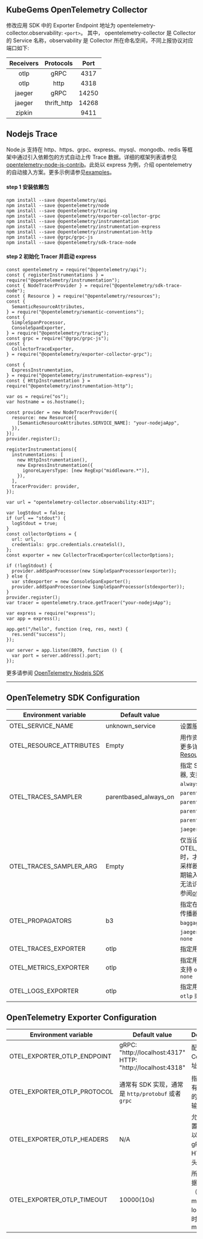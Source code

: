 
<Alert message="在使用前请联系集群管理员开启 KubeGems Observability 相关的组件。" />

## KubeGems OpenTelemetry Collector

修改应用 SDK 中的 Exporter Endpoint 地址为 opentelemetry-collector.observability: `<port>`。 其中， opentelemetry-collector 是 Collector 的 Service 名称，observability 是 Collector 所在命名空间，不同上报协议对应端口如下:

| Receivers |  Protocols  | Port  |
| :-------: | :---------: | :---: |
|   otlp    |    gRPC     | 4317  |
|   otlp    |    http     | 4318  |
|  jaeger   |    gRPC     | 14250 |
|  jaeger   | thrift_http | 14268 |
|  zipkin   |             | 9411  |

## Nodejs Trace

Node.js 支持在 http、https、grpc、express、mysql、mongodb、redis 等框架中通过引入依赖包的方式自动上传 Trace 数据。详细的框架列表请参见[opentelemetry-node-js-contrib](https://github.com/open-telemetry/opentelemetry-js-contrib)。此处以 express 为例，介绍 opentelemetry 的自动接入方案。更多示例请参见[examples](https://github.com/open-telemetry/opentelemetry-js-contrib/tree/main/examples)。

#### step 1 安装依赖包

```nodejs
npm install --save @opentelemetry/api
npm install --save @opentelemetry/node
npm install --save @opentelemetry/tracing
npm install --save @opentelemetry/exporter-collector-grpc
npm install --save @opentelemetry/instrumentation
npm install --save @opentelemetry/instrumentation-express
npm install --save @opentelemetry/instrumentation-http
npm install --save @grpc/grpc-js
npm install --save @opentelemetry/sdk-trace-node
```

#### step 2 初始化 Tracer 并启动 express

```
const opentelemetry = require("@opentelemetry/api");
const { registerInstrumentations } = require("@opentelemetry/instrumentation");
const { NodeTracerProvider } = require("@opentelemetry/sdk-trace-node");
const { Resource } = require("@opentelemetry/resources");
const {
  SemanticResourceAttributes,
} = require("@opentelemetry/semantic-conventions");
const {
  SimpleSpanProcessor,
  ConsoleSpanExporter,
} = require("@opentelemetry/tracing");
const grpc = require("@grpc/grpc-js");
const {
  CollectorTraceExporter,
} = require("@opentelemetry/exporter-collector-grpc");

const {
  ExpressInstrumentation,
} = require("@opentelemetry/instrumentation-express");
const { HttpInstrumentation } = require("@opentelemetry/instrumentation-http");

var os = require("os");
var hostname = os.hostname();

const provider = new NodeTracerProvider({
  resource: new Resource({
    [SemanticResourceAttributes.SERVICE_NAME]: "your-nodejaApp",
  }),
});
provider.register();

registerInstrumentations({
  instrumentations: [
    new HttpInstrumentation(),
    new ExpressInstrumentation({
      ignoreLayersType: [new RegExp("middleware.*")],
    }),
  ],
  tracerProvider: provider,
});

var url = "opentelemetry-collector.observability:4317";

var logStdout = false;
if (url == "stdout") {
  logStdout = true;
}
const collectorOptions = {
  url: url,
  credentials: grpc.credentials.createSsl(),
};
const exporter = new CollectorTraceExporter(collectorOptions);

if (!logStdout) {
  provider.addSpanProcessor(new SimpleSpanProcessor(exporter));
} else {
  var stdexporter = new ConsoleSpanExporter();
  provider.addSpanProcessor(new SimpleSpanProcessor(stdexporter));
}
provider.register();
var tracer = opentelemetry.trace.getTracer("your-nodejsApp");

var express = require("express");
var app = express();

app.get("/hello", function (req, res, next) {
  res.send("success");
});

var server = app.listen(8079, function () {
  var port = server.address().port;
});
```

更多请参阅 [OpenTelemetry Nodejs SDK](https://www.npmjs.com/package/@opentelemetry/sdk-metrics-base)

---

## OpenTelemetry SDK Configuration

| Environment variable | Default value | Description |
| --- | --- | --- |
| OTEL_SERVICE_NAME | unknown_service | 设置服务名 `service.name` |
| OTEL_RESOURCE_ATTRIBUTES | Empty | 用作资源属性的键值对。有关更多详细信息，请参阅 [Resource SDK](https://opentelemetry.io/docs/reference/specification/resource/sdk/#specifying-resource-information-via-an-environment-variable) |
| OTEL_TRACES_SAMPLER | parentbased_always_on | 指定 SDK 用于采样跟踪的采样器, 支持 `always_on`、`always_off`、`traceidratio`、`parentbased_always_on`、`parentbased_always_off`、`parentbased_traceidratio`、`parentbased_jaeger_remote`、`jaeger_remote` 或者 `xray` |
| OTEL_TRACES_SAMPLER_ARG | Empty | 仅当设置 OTEL_TRACES_SAMPLER 时，才会使用指定的值。每个采样器类型都定义了自己的预期输入（如果有的话）。无效或无法识别的输入记录为错误, 请参阅[otel_traces_sampler_arg](https://opentelemetry.io/docs/concepts/sdk-configuration/general-sdk-configuration/#otel_traces_sampler_arg) |
| OTEL_PROPAGATORS | b3 | 指定在逗号分隔列表中使用的传播器, 支持 `tracecontext`、`baggage`、`b3`、`b3multi`、`jaeger`、`xray`、`ottrace` 或者 `none` |
| OTEL_TRACES_EXPORTER | otlp | 指定用于 trace 的 exporter |
| OTEL_METRICS_EXPORTER | otlp | 指定用于 metrics 的 exporter,支持 `otlp`、`prometheus` 或者 `none` |
| OTEL_LOGS_EXPORTER | otlp | 指定用于 log 的 exporter,支持 `otlp` 或者 `none` |

## OpenTelemetry Exporter Configuration

| Environment variable | Default value | Description |
| --- | --- | --- |
| OTEL_EXPORTER_OTLP_ENDPOINT | gRPC: "http://localhost:4317" <br /> HTTP: "http://localhost:4318" | 配置 OTEL Collector 地址 |
| OTEL_EXPORTER_OTLP_PROTOCOL | 通常有 SDK 实现，通常是 `http/protobuf` 或者 `grpc` | 指定用于所有遥测数据的 OTLP 传输协议 |
| OTEL_EXPORTER_OTLP_HEADERS | N/A | 允许您将配置为键值对以添加到的 gRPC 或 HTTP 请求头中 |
| OTEL_EXPORTER_OTLP_TIMEOUT | 10000(10s) | 所有上报数据（traces、metrics、logs）的超时值，单位 ms |

